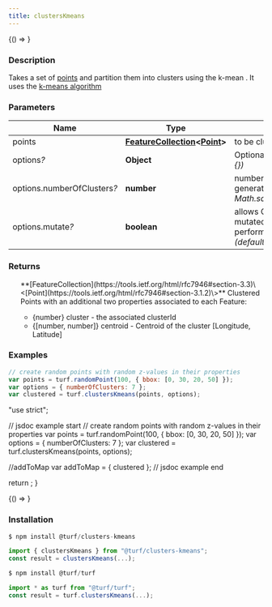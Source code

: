 ```yaml
---
title: clustersKmeans
---
```



<!-- Expose turf as global var for experimenting in the browser console -->

<BrowserOnly>{() => <WindowTurfGlobal turf={turf} />}</BrowserOnly>

### Description

Takes a set of [points](https://tools.ietf.org/html/rfc7946#section-3.1.2) and partition them into clusters using the k-mean .
It uses the [k-means algorithm](https://en.wikipedia.org/wiki/K-means_clustering)

### Parameters

| Name                             | Type                                                                                                                                   | Description                                                                                     |
| -------------------------------- | -------------------------------------------------------------------------------------------------------------------------------------- | ----------------------------------------------------------------------------------------------- |
| points                           | **[FeatureCollection](https://tools.ietf.org/html/rfc7946#section-3.3)\<[Point](https://tools.ietf.org/html/rfc7946#section-3.1.2)\>** | to be clustered                                                                                 |
| options<i>?</i>                  | **Object**                                                                                                                             | Optional parameters _(default \{\})_                                                            |
| options.numberOfClusters<i>?</i> | **number**                                                                                                                             | numberOfClusters that will be generated _(default Math.sqrt(numberOfPoints/2))_                 |
| options.mutate<i>?</i>           | **boolean**                                                                                                                            | allows GeoJSON input to be mutated (significant performance increase if true) _(default false)_ |

### Returns

<ul>
  **[FeatureCollection](https://tools.ietf.org/html/rfc7946#section-3.3)\<[Point](https://tools.ietf.org/html/rfc7946#section-3.1.2)\>** Clustered Points with an additional two properties associated to each Feature:

- \{number\} cluster - the associated clusterId
- \{[number, number]\} centroid - Centroid of the cluster [Longitude, Latitude]

</ul>

### Examples

```javascript
// create random points with random z-values in their properties
var points = turf.randomPoint(100, { bbox: [0, 30, 20, 50] });
var options = { numberOfClusters: 7 };
var clustered = turf.clustersKmeans(points, options);
```

  "use strict";

  // jsdoc example start
  // create random points with random z-values in their properties
  var points = turf.randomPoint(100, { bbox: [0, 30, 20, 50] });
  var options = { numberOfClusters: 7 };
  var clustered = turf.clustersKmeans(points, options);

  //addToMap
  var addToMap = { clustered };
  // jsdoc example end

  return <ExampleMap addToMap={addToMap} />;
}

<!-- prettier-ignore -->
<BrowserOnly>{() => <Map0 />}</BrowserOnly>

### Installation

```javascript
$ npm install @turf/clusters-kmeans

import { clustersKmeans } from "@turf/clusters-kmeans";
const result = clustersKmeans(...);
```

```javascript
$ npm install @turf/turf

import * as turf from "@turf/turf";
const result = turf.clustersKmeans(...);
```
